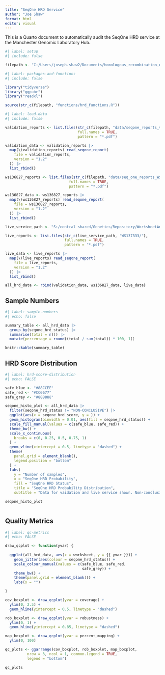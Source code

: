 ```yaml
---
title: "SeqOne HRD Service"
author: "Joe Shaw"
format: html
editor: visual
---
```


This is a Quarto document to automatically audit the SeqOne HRD service at the Manchester Genomic Laboratory Hub.

```r
#| label: setup
#| include: false

filepath <- "C:/Users/joseph.shaw2/Documents/homologous_recombination_deficiency/"

```

```r
#| label: packages-and-functions
#| include: false

library("tidyverse")
library("ggpubr")
library("readxl")

source(str_c(filepath, "functions/hrd_functions.R"))

```

```r
#| label: load-data
#| include: false

validation_reports <- list.files(str_c(filepath, "data/seqone_reports_v1_2/"),
                                 full.names = TRUE,
                                 pattern = "*.pdf")

validation_data <- validation_reports |>
  map(\(validation_reports) read_seqone_report(
    file = validation_reports,
    version = "1.2"
  )) |>
  list_rbind()

ws136827_reports <- list.files(str_c(filepath, "data/seq_one_reports_WS136827/"),
                             full.names = TRUE,
                             pattern = "*.pdf")

ws136827_data <- ws136827_reports |>
  map(\(ws136827_reports) read_seqone_report(
    file = ws136827_reports,
    version = "1.2"
  )) |>
  list_rbind()

live_service_path <- "S:/central shared/Genetics/Repository/WorksheetAnalysedData/"

live_reports <- list.files(str_c(live_service_path, "WS137333/"),
                           full.names = TRUE,
                           pattern = "*.pdf")

live_data <- live_reports |>
  map(\(live_reports) read_seqone_report(
    file = live_reports,
    version = "1.2"
  )) |>
  list_rbind()

all_hrd_data <- rbind(validation_data, ws136827_data, live_data)

```

## Sample Numbers

```r
#| label: sample-numbers
#| echo: false

summary_table <- all_hrd_data |> 
  group_by(seqone_hrd_status) |> 
  summarise(total = n()) |> 
  mutate(percentage = round((total / sum(total)) * 100, 1))

knitr::kable(summary_table) 

```

## HRD Score Distribution

```r
#| label: hrd-score-distribution
#| echo: FALSE

safe_blue <- "#88CCEE"
safe_red <- "#CC6677"
safe_grey <- "#888888"

seqone_histo_plot <- all_hrd_data |> 
  filter(seqone_hrd_status != "NON-CONCLUSIVE") |> 
  ggplot(aes(x = seqone_hrd_score, y = )) +
  geom_histogram(binwidth = 0.01, aes(fill = seqone_hrd_status)) +
  scale_fill_manual(values = c(safe_blue, safe_red)) +
  theme_bw() +
  scale_x_continuous(
    breaks = c(0, 0.25, 0.5, 0.75, 1)
  ) +
  geom_vline(xintercept = 0.5, linetype = "dashed") +
  theme(
    panel.grid = element_blank(),
    legend.position = "bottom"
  ) +
  labs(
    y = "Number of samples",
    x = "SeqOne HRD Probability",
    fill = "SeqOne HRD Status",
    title = "SeqOne HRD Probability Distribution",
    subtitle = "Data for vaidation and live service shown. Non-conclusive results excluded")

seqone_histo_plot

```

```r



```




## Quality Metrics

```r
#| label: qc-metrics
#| echo: FALSE

draw_qcplot <- function(yvar) {
  
  ggplot(all_hrd_data, aes(x = worksheet, y = {{ yvar }})) +
    geom_jitter(aes(colour = seqone_hrd_status)) +
    scale_colour_manual(values = c(safe_blue, safe_red,
                                   safe_grey)) +
    theme_bw() +
    theme(panel.grid = element_blank()) +
    labs(x = "")

}

cov_boxplot <- draw_qcplot(yvar = coverage) +
  ylim(0, 2.5) +
  geom_hline(yintercept = 0.5, linetype = "dashed")

rob_boxplot <- draw_qcplot(yvar = robustness) +
  ylim(0, 1) +
  geom_hline(yintercept = 0.85, linetype = "dashed")

map_boxplot <- draw_qcplot(yvar = percent_mapping) +
  ylim(0, 100)

qc_plots <- ggarrange(cov_boxplot, rob_boxplot, map_boxplot,
          nrow = 3, ncol = 1, common.legend = TRUE,
          legend = "bottom")

qc_plots

```
